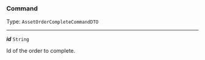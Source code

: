 


### Command

Type: `AssetOrderCompleteCommandDTO`

---

***id*** `String`

Id of the order to complete.


